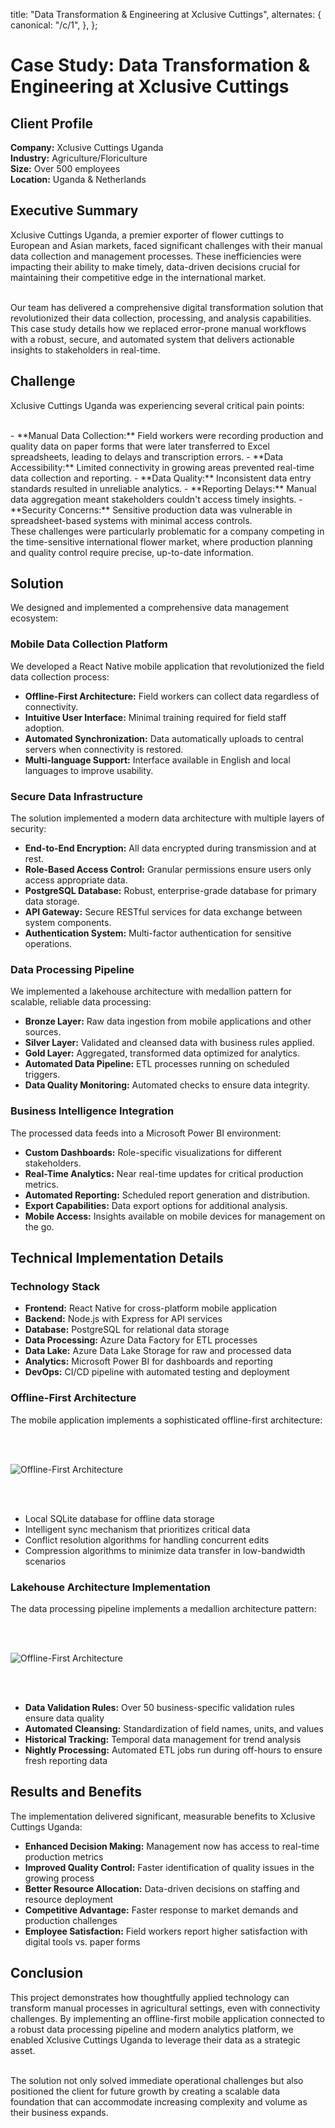 
  title: "Data Transformation & Engineering at Xclusive Cuttings",
  alternates: {
    canonical: "/c/1",
  },
};

# Case Study: Data Transformation & Engineering at Xclusive Cuttings

## Client Profile

**Company:** Xclusive Cuttings Uganda  
**Industry:** Agriculture/Floriculture  
**Size:** Over 500 employees  
**Location:** Uganda & Netherlands 

## Executive Summary

Xclusive Cuttings Uganda, a premier exporter of flower cuttings to European and Asian markets, faced significant challenges with their manual data collection and management processes. These inefficiencies were impacting their ability to make timely, data-driven decisions crucial for maintaining their competitive edge in the international market.

<br />
Our team has delivered a comprehensive digital transformation solution that revolutionized
their data collection, processing, and analysis capabilities. This case study details
how we replaced error-prone manual workflows with a robust, secure, and automated
system that delivers actionable insights to stakeholders in real-time.

## Challenge

Xclusive Cuttings Uganda was experiencing several critical pain points:

<br />
- **Manual Data Collection:** Field workers were recording production and quality
data on paper forms that were later transferred to Excel spreadsheets, leading to
delays and transcription errors. - **Data Accessibility:** Limited connectivity in
growing areas prevented real-time data collection and reporting. - **Data Quality:**
Inconsistent data entry standards resulted in unreliable analytics. - **Reporting
Delays:** Manual data aggregation meant stakeholders couldn't access timely insights.
- **Security Concerns:** Sensitive production data was vulnerable in spreadsheet-based
systems with minimal access controls.
<br />
These challenges were particularly problematic for a company competing in the time-sensitive
international flower market, where production planning and quality control require
precise, up-to-date information.

## Solution

We designed and implemented a comprehensive data management ecosystem:

### Mobile Data Collection Platform

We developed a React Native mobile application that revolutionized the field data collection process:

- **Offline-First Architecture:** Field workers can collect data regardless of connectivity.
- **Intuitive User Interface:** Minimal training required for field staff adoption.
- **Automated Synchronization:** Data automatically uploads to central servers when connectivity is restored.
- **Multi-language Support:** Interface available in English and local languages to improve usability.

### Secure Data Infrastructure

The solution implemented a modern data architecture with multiple layers of security:

- **End-to-End Encryption:** All data encrypted during transmission and at rest.
- **Role-Based Access Control:** Granular permissions ensure users only access appropriate data.
- **PostgreSQL Database:** Robust, enterprise-grade database for primary data storage.
- **API Gateway:** Secure RESTful services for data exchange between system components.
- **Authentication System:** Multi-factor authentication for sensitive operations.

### Data Processing Pipeline

We implemented a lakehouse architecture with medallion pattern for scalable, reliable data processing:

- **Bronze Layer:** Raw data ingestion from mobile applications and other sources.
- **Silver Layer:** Validated and cleansed data with business rules applied.
- **Gold Layer:** Aggregated, transformed data optimized for analytics.
- **Automated Data Pipeline:** ETL processes running on scheduled triggers.
- **Data Quality Monitoring:** Automated checks to ensure data integrity.

### Business Intelligence Integration

The processed data feeds into a Microsoft Power BI environment:

- **Custom Dashboards:** Role-specific visualizations for different stakeholders.
- **Real-Time Analytics:** Near real-time updates for critical production metrics.
- **Automated Reporting:** Scheduled report generation and distribution.
- **Export Capabilities:** Data export options for additional analysis.
- **Mobile Access:** Insights available on mobile devices for management on the go.

## Technical Implementation Details

### Technology Stack

- **Frontend:** React Native for cross-platform mobile application
- **Backend:** Node.js with Express for API services
- **Database:** PostgreSQL for relational data storage
- **Data Processing:** Azure Data Factory for ETL processes
- **Data Lake:** Azure Data Lake Storage for raw and processed data
- **Analytics:** Microsoft Power BI for dashboards and reporting
- **DevOps:** CI/CD pipeline with automated testing and deployment

### Offline-First Architecture

The mobile application implements a sophisticated offline-first architecture:

<br />
<br />

<Image
  src="/offline-architecture.png"
  alt="Offline-First Architecture"
  width={640}
  height={600}
/>

<br />
<br />

- Local SQLite database for offline data storage
- Intelligent sync mechanism that prioritizes critical data
- Conflict resolution algorithms for handling concurrent edits
- Compression algorithms to minimize data transfer in low-bandwidth scenarios

### Lakehouse Architecture Implementation

The data processing pipeline implements a medallion architecture pattern:

<br />
<br />

<Image
  src="/lakehouse-architecture.png"
  alt="Offline-First Architecture"
  width={640}
  height={600}
/>

<br />
<br />

- **Data Validation Rules:** Over 50 business-specific validation rules ensure data quality
- **Automated Cleansing:** Standardization of field names, units, and values
- **Historical Tracking:** Temporal data management for trend analysis
- **Nightly Processing:** Automated ETL jobs run during off-hours to ensure fresh reporting data

## Results and Benefits

The implementation delivered significant, measurable benefits to Xclusive Cuttings Uganda:

- **Enhanced Decision Making:** Management now has access to real-time production metrics
- **Improved Quality Control:** Faster identification of quality issues in the growing process
- **Better Resource Allocation:** Data-driven decisions on staffing and resource deployment
- **Competitive Advantage:** Faster response to market demands and production challenges
- **Employee Satisfaction:** Field workers report higher satisfaction with digital tools vs. paper forms

## Conclusion

This project demonstrates how thoughtfully applied technology can transform manual processes in agricultural settings, even with connectivity challenges. By implementing an offline-first mobile application connected to a robust data processing pipeline and modern analytics platform, we enabled Xclusive Cuttings Uganda to leverage their data as a strategic asset.

<br />
The solution not only solved immediate operational challenges but also positioned
the client for future growth by creating a scalable data foundation that can accommodate
increasing complexity and volume as their business expands.
